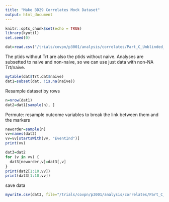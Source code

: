 ```yaml
---
title: "Make BD29 Correlates Mock Dataset"
output: html_document
---
```


```r
knitr::opts_chunk$set(echo = TRUE)
library(kyotil)
set.seed(0)
```

```r
dat=read.csv("/trials/covpn/p3001/analysis/correlates/Part_C_Unblinded_Phase_Data/adata/moderna_boost_data_processed_20230912.csv")
```

The ptids without Trt are also the ptids without naive. Analyses are subsetted to naive and non-naive, so we can use just data with non-NA Trt/naive.
```r
mytable(dat$Trt,dat$naive)
dat1=subset(dat, !is.na(naive))
```


Resample dataset by rows
```r
n=nrow(dat1)
dat2=dat1[sample(n), ]
```


Permute: resample outcome variables to break the link between them and the markers
```r
neworder=sample(n)
vv=names(dat2)
vv=vv[startsWith(vv, "EventInd")]
print(vv)
```




```r
dat3=dat2
for (v in vv) {
  dat3[neworder,v]=dat3[,v]
}
print(dat2[1:10,vv])
print(dat3[1:10,vv])
```


save data
```r
mywrite.csv(dat3, file="/trials/covpn/p3001/analysis/correlates/Part_C_Unblinded_Phase_Data/adata/moderna_boost_data_mock")
```